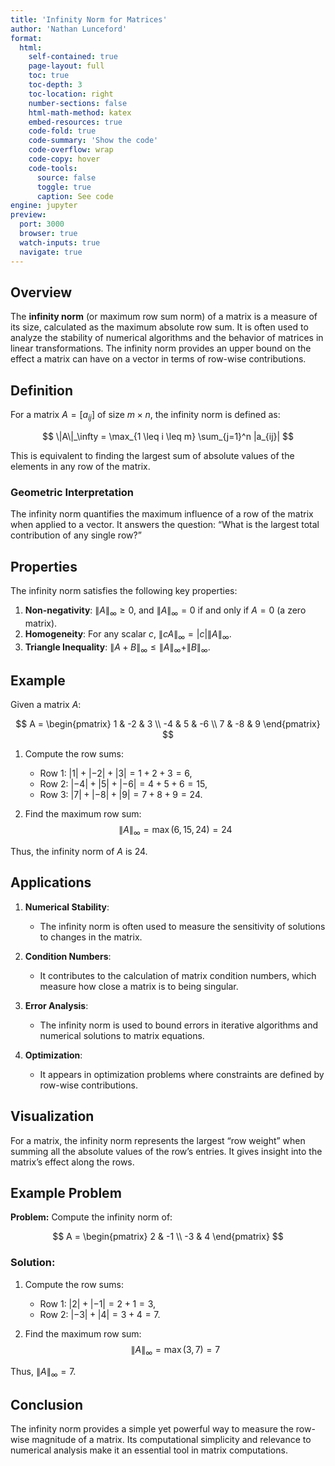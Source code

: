 ```yaml
---
title: 'Infinity Norm for Matrices'
author: 'Nathan Lunceford'
format:
  html:
    self-contained: true
    page-layout: full
    toc: true
    toc-depth: 3
    toc-location: right
    number-sections: false
    html-math-method: katex
    embed-resources: true
    code-fold: true
    code-summary: 'Show the code'
    code-overflow: wrap
    code-copy: hover
    code-tools:
      source: false
      toggle: true
      caption: See code
engine: jupyter
preview:
  port: 3000
  browser: true
  watch-inputs: true
  navigate: true
---
```


## **Overview**

The **infinity norm** (or maximum row sum norm) of a matrix is a measure of its size, calculated as the maximum absolute row sum. It is often used to analyze the stability of numerical algorithms and the behavior of matrices in linear transformations. The infinity norm provides an upper bound on the effect a matrix can have on a vector in terms of row-wise contributions.

## **Definition**

For a matrix $A = [a_{ij}]$ of size $m \times n$, the infinity norm is defined as:

$$
\|A\|_\infty = \max_{1 \leq i \leq m} \sum_{j=1}^n |a_{ij}|
$$

This is equivalent to finding the largest sum of absolute values of the elements in any row of the matrix.

### **Geometric Interpretation**

The infinity norm quantifies the maximum influence of a row of the matrix when applied to a vector. It answers the question: "What is the largest total contribution of any single row?"

## **Properties**

The infinity norm satisfies the following key properties:

1. **Non-negativity**: $\|A\|_\infty \geq 0$, and $\|A\|_\infty = 0$ if and only if $A = 0$ (a zero matrix).
2. **Homogeneity**: For any scalar $c$, $\|cA\|_\infty = |c| \|A\|_\infty$.
3. **Triangle Inequality**: $\|A + B\|_\infty \leq \|A\|_\infty + \|B\|_\infty$.

## **Example**

Given a matrix $A$:

$$
A = \begin{pmatrix}
1 & -2 & 3 \\
-4 & 5 & -6 \\
7 & -8 & 9
\end{pmatrix}
$$

1. Compute the row sums:

   - Row 1: $|1| + |-2| + |3| = 1 + 2 + 3 = 6$,
   - Row 2: $|-4| + |5| + |-6| = 4 + 5 + 6 = 15$,
   - Row 3: $|7| + |-8| + |9| = 7 + 8 + 9 = 24$.

2. Find the maximum row sum:
   $$
   \|A\|_\infty = \max(6, 15, 24) = 24
   $$

Thus, the infinity norm of $A$ is 24.

## **Applications**

1. **Numerical Stability**:
   - The infinity norm is often used to measure the sensitivity of solutions to changes in the matrix.
2. **Condition Numbers**:

   - It contributes to the calculation of matrix condition numbers, which measure how close a matrix is to being singular.

3. **Error Analysis**:

   - The infinity norm is used to bound errors in iterative algorithms and numerical solutions to matrix equations.

4. **Optimization**:
   - It appears in optimization problems where constraints are defined by row-wise contributions.

## **Visualization**

For a matrix, the infinity norm represents the largest "row weight" when summing all the absolute values of the row's entries. It gives insight into the matrix's effect along the rows.

## **Example Problem**

**Problem:** Compute the infinity norm of:

$$
A = \begin{pmatrix}
2 & -1 \\
-3 & 4
\end{pmatrix}
$$

### **Solution:**

1. Compute the row sums:

   - Row 1: $|2| + |-1| = 2 + 1 = 3$,
   - Row 2: $|-3| + |4| = 3 + 4 = 7$.

2. Find the maximum row sum:
   $$
   \|A\|_\infty = \max(3, 7) = 7
   $$

Thus, $\|A\|_\infty = 7$.

## **Conclusion**

The infinity norm provides a simple yet powerful way to measure the row-wise magnitude of a matrix. Its computational simplicity and relevance to numerical analysis make it an essential tool in matrix computations.
